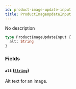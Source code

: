```yaml
---
id: product-image-update-input
title: ProductImageUpdateInput
---
```


No description

```graphql
type ProductImageUpdateInput {
  alt: String
}
```

### Fields

#### `alt` ([`String`](/developer/api-reference/scalars/string.mdx))

Alt text for an image.
